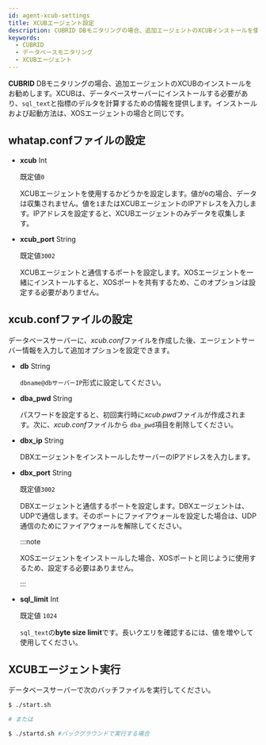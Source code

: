 ```yaml
---
id: agent-xcub-settings
title: XCUBエージェント設定
description: CUBRID DBモニタリングの場合、追加エージェントのXCUBインストールを使用してsql_textと指標のデルタ計算のための情報を提供します。
keywords:
  - CUBRID
  - データベースモニタリング
  - XCUBエージェント
---
```


**CUBRID** DBモニタリングの場合、追加エージェントのXCUBのインストールをお勧めします。XCUBは、データベースサーバーにインストールする必要があり、`sql_text`と指標のデルタを計算するための情報を提供します。インストールおよび起動方法は、XOSエージェントの場合と同じです。

## whatap.confファイルの設定

- **xcub** <span class='type'>Int</span>

  既定値`0`

  XCUBエージェントを使用するかどうかを設定します。値が`0`の場合、データは収集されません。値を`1`またはXCUBエージェントのIPアドレスを入力します。IPアドレスを設定すると、XCUBエージェントのみデータを収集します。

- **xcub_port** <span class='type'>String</span>

  既定値`3002`

  XCUBエージェントと通信するポートを設定します。XOSエージェントを一緒にインストールすると、XOSポートを共有するため、このオプションは設定する必要がありません。

## xcub.confファイルの設定

データベースサーバーに、*xcub.conf*ファイルを作成した後、エージェントサーバー情報を入力して追加オプションを設定できます。

- **db** <span class='type'>String</span>

  `dbname@dbサーバーIP`形式に設定してください。

- **dba_pwd** <span class='type'>String</span>

  パスワードを設定すると、初回実行時に*xcub.pwd*ファイルが作成されます。次に、*xcub.conf*ファイルから `dba_pwd`項目を削除してください。  

- **dbx_ip** <span class='type'>String</span>

  DBXエージェントをインストールしたサーバーのIPアドレスを入力します。  

- **dbx_port** <span class='type'>String</span>

  既定値`3002`

  DBXエージェントと通信するポートを設定します。DBXエージェントは、UDPで通信します。そのポートにファイアウォールを設定した場合は、UDP通信のためにファイアウォールを解除してください。

  :::note

  XOSエージェントをインストールした場合、XOSポートと同じように使用するため、設定する必要はありません。

  :::  

- **sql_limit** <span class='type'>Int</span>

  既定値 `1024`

  `sql_text`の**byte size limit**です。長いクエリを確認するには、値を増やして使用してください。

## XCUBエージェント実行

データベースサーバーで次のバッチファイルを実行してください。

```bash title='start.sh'
$ ./start.sh

# または

$ ./startd.sh #バックグラウンドで実行する場合
```
